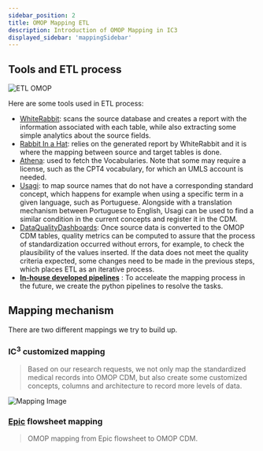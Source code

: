 ```yaml
---
sidebar_position: 2
title: OMOP Mapping ETL 
description: Introduction of OMOP Mapping in IC3
displayed_sidebar: 'mappingSidebar'
---
```


## Tools and ETL process
 
![ETL OMOP](./omop_ETL.png)

Here are some tools used in ETL process: 
- [WhiteRabbit](https://github.com/OHDSI/WhiteRabbit): scans the source database and creates a report with the information associated with each table, while also extracting some simple analytics about the source fields.
- [Rabbit In a Hat](https://github.com/OHDSI/WhiteRabbit): relies on the generated report by WhiteRabbit and it is where the mapping between source and target tables is done. 
- [Athena](https://athena.ohdsi.org/): used to fetch the Vocabularies. Note that some may require a license, such as the CPT4 vocabulary, for which an UMLS account is needed.
- [Usagi](https://github.com/OHDSI/Usagi): to map source names that do not have a corresponding standard concept, which happens for example when using a specific term in a given language, such as Portuguese. Alongside with a translation mechanism between Portuguese to English, Usagi can be used to find a similar condition in the current concepts and register it in the CDM.
- [DataQualityDashboards](https://github.com/OHDSI/DataQualityDashboard): Once source data is converted to the OMOP CDM tables, quality metrics can be computed to assure that the process of standardization occurred without errors, for example, to check the plausibility of the values inserted. If the data does not meet the quality criteria expected, some changes need to be made in the previous steps, which places ETL as an iterative process.
- [**In-house developed pipelines**](https://github.com/Prisma-pResearch/OMOP/tree/main/IDR_to_OMOP/Python) : To acceleate the mapping process in the future, we create the python pipelines to resolve the tasks. 


## Mapping mechanism

There are two different mappings we try to build up.

### **IC<sup>3</sup> customized mapping**
> Based on our research requests, we not only map the standardized medical records into OMOP CDM, but also create some customized concepts, columns and architecture to record more levels of data.

![Mapping Image](./md_files/image33.png)



### **[Epic](https://www.epic.com/) flowsheet mapping**
> OMOP mapping from Epic flowsheet to OMOP CDM.


